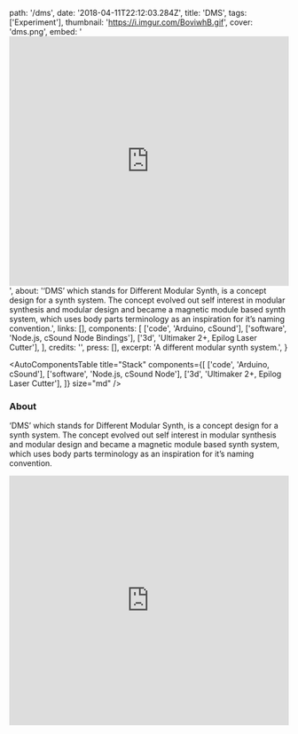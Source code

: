   path: '/dms',
  date: '2018-04-11T22:12:03.284Z',
  title: 'DMS',
  tags: ['Experiment'],
  thumbnail: 'https://i.imgur.com/BoviwhB.gif',
  cover: 'dms.png',
  embed:
    '<iframe width="100%" height="450" src="https://www.youtube.com/embed/RrmJT7v-Lfk?rel=0&amp;controls=0&amp;showinfo=0" frameborder="0" allow="autoplay; encrypted-media" allowfullscreen></iframe>',
  about:
    '‘DMS’ which stands for Different Modular Synth, is a concept design for a synth system. The concept evolved out self interest in modular synthesis and modular design and became a magnetic module based synth system, which uses body parts terminology as an inspiration for it’s naming convention.',
  links: [],
  components: [
    ['code', 'Arduino, cSound'],
    ['software', 'Node.js, cSound Node Bindings'],
    ['3d', 'Ultimaker 2+, Epilog Laser Cutter'],
  ],
  credits: '',
  press: [],
  excerpt: 'A different modular synth system.',
}

<AutoComponentsTable
  title="Stack"
  components={[
    ['code', 'Arduino, cSound'],
    ['software', 'Node.js, cSound Node'],
    ['3d', 'Ultimaker 2+, Epilog Laser Cutter'],
  ]}
  size="md"
/>

### About

‘DMS’ which stands for Different Modular Synth, is a concept design for a synth system. The concept evolved out self interest in modular synthesis and modular design and became a magnetic module based synth system, which uses body parts terminology as an inspiration for it’s naming convention.

<iframe
  width="100%"
  height="450"
  src="https://www.youtube.com/embed/RrmJT7v-Lfk?rel=0&amp;controls=0&amp;showinfo=0"
  frameBorder="0"
  allowFullScreen
/>
